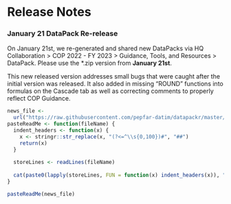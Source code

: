 # Release Notes

### January 21 DataPack Re-release

On January 21st, we re-generated and shared new DataPacks via HQ Collaboration \> COP 2022 - FY 2023 \> Guidance, Tools, and Resources \> DataPack. Please use the \*.zip version from **January 21st**.

This new released version addresses small bugs that were caught after the initial version was released. It also added in missing "ROUND" functions into formulas on the Cascade tab as well as correcting comments to properly reflect COP Guidance.

```r
news_file <-
  url("https://raw.githubusercontent.com/pepfar-datim/datapackr/master/NEWS.md")
pasteReadMe <- function(fileName) {
  indent_headers <- function(x) {
    x <- stringr::str_replace(x, "(?<=^\\s{0,100})#", "##")
    return(x)
  }
  
  storeLines <- readLines(fileName)
  
  cat(paste0(lapply(storeLines, FUN = function(x) indent_headers(x)), "\n", collapse = ""))
}

pasteReadMe(news_file)
```
